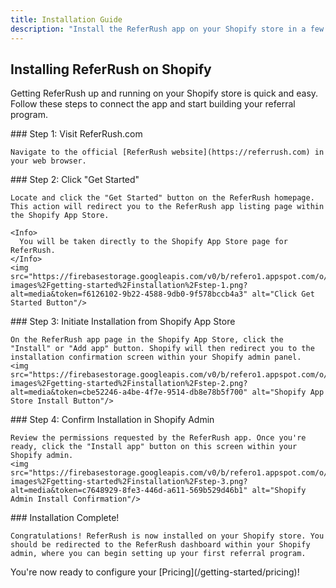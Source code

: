 ```yaml
---
title: Installation Guide
description: "Install the ReferRush app on your Shopify store in a few simple clicks."
---
```


## Installing ReferRush on Shopify

Getting ReferRush up and running on your Shopify store is quick and easy. Follow these steps to connect the app and start building your referral program.

<Steps>
  <Step>
    ### Step 1: Visit ReferRush.com

    Navigate to the official [ReferRush website](https://referrush.com) in your web browser.
  </Step>

  <Step>
    ### Step 2: Click "Get Started"

    Locate and click the "Get Started" button on the ReferRush homepage. This action will redirect you to the ReferRush app listing page within the Shopify App Store.

    <Info>
      You will be taken directly to the Shopify App Store page for ReferRush.
    </Info>
    <img src="https://firebasestorage.googleapis.com/v0/b/refero1.appspot.com/o/doc-images%2Fgetting-started%2Finstallation%2Fstep-1.png?alt=media&token=f6126102-9b22-4588-9db0-9f578bccb4a3" alt="Click Get Started Button"/>
  </Step>

  <Step>
    ### Step 3: Initiate Installation from Shopify App Store

    On the ReferRush app page in the Shopify App Store, click the "Install" or "Add app" button. Shopify will then redirect you to the installation confirmation screen within your Shopify admin panel.
    <img src="https://firebasestorage.googleapis.com/v0/b/refero1.appspot.com/o/doc-images%2Fgetting-started%2Finstallation%2Fstep-2.png?alt=media&token=cbe52246-a4be-4f7e-9514-db8e78b5f700" alt="Shopify App Store Install Button"/>
  </Step>

  <Step>
    ### Step 4: Confirm Installation in Shopify Admin

    Review the permissions requested by the ReferRush app. Once you're ready, click the "Install app" button on this screen within your Shopify admin.
    <img src="https://firebasestorage.googleapis.com/v0/b/refero1.appspot.com/o/doc-images%2Fgetting-started%2Finstallation%2Fstep-3.png?alt=media&token=c7648929-8fe3-446d-a611-569b529d46b1" alt="Shopify Admin Install Confirmation"/>
  </Step>

  <Step>
    ### Installation Complete!

    Congratulations! ReferRush is now installed on your Shopify store. You should be redirected to the ReferRush dashboard within your Shopify admin, where you can begin setting up your first referral program.
  </Step>
</Steps>
You're now ready to configure your [Pricing](/getting-started/pricing)!
